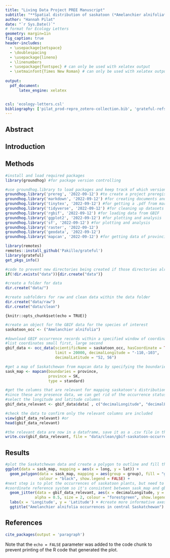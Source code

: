 ```yaml
---
title: "Living Data Project PREE Manuscript"
subtitle: "**Spatial distribution of saskatoon (*Amelanchier alnifolia*) in central Saskatchewan**"
author: "Hannah Pilat"
date: "`r Sys.Date()`"
# format for Ecology Letters
geometry: margin=1in
fig_caption: true
header-includes: 
  - \usepackage{setspace}
  - \doublespacing
  - \usepackage{lineno}
  - \linenumbers
  - \usepackage{fontspec} # can only be used with xelatex output
  - \setmainfont{Times New Roman} # can only be used with xelatex output
  
output: 
  pdf_document:
      latex_engine: xelatex


csl: 'ecology-letters.csl'
bibliography: ['pilat_prod-repro_zotero-collection.bib', 'grateful-refs.bib']
---
```


## Abstract 

## Introduction

## Methods 

```r

#install and load required packages
library(groundhog) #for package version controlling

#use groundhog.library to load packages and keep track of which version you used
groundhog.library('prereg', '2022-09-12') #to create a project preregistration
groundhog.library('markdown', '2022-09-12') #for creating documents and manuscripts
groundhog.library('tinytex', '2022-09-12') #for getting a .pdf from markdown
groundhog.library('tidyverse', '2022-09-12') #for cleaning up datasets
groundhog.library('rgbif', '2022-09-12') #for loading data from GBIF
groundhog.library('ggplot2', '2022-09-12') #for plotting and analysis
groundhog.library('sf', '2022-09-12') #for plotting and analysis
groundhog.library('raster', '2022-09-12')
groundhog.library('geodata', '2022-09-12')
groundhog.library('mapcan', '2022-09-12') #for getting data of provincial boundaries
```

```r
library(remotes)
remotes::install_github('Pakillo/grateful')
library(grateful)
get_pkgs_info()
```

```r
#code to prevent new directories being created if those directories already exist
if(!dir.exists("data")){dir.create("data")}

#create a folder for data
dir.create("data/")

#create subfolders for raw and clean data within the data folder
dir.create("data/raw")
dir.create("data/clean")
```

`{knitr::opts_chunk$set(echo = TRUE)}`

```r

#create an object for the GBIF data for the species of interest
saskatoon_occ <- ("Amelanchier alnifolia")

#download GBIF occurrence records within a specified window of coordinates:
#list coordinates small first, large second
gbif_data <- occ_data(scientificName = saskatoon_occ, hasCoordinate = TRUE,
                      limit = 20000, decimalLongitude = "-110,-103",
                      decimalLatitude = "52, 56")
```

```r

#get a map of Saskatchewan from mapcan data by specifying the boundaries of the province
sask_map <- mapcan(boundaries = province,
                   province = SK,
                   type = standard)
```

```r

#get the columns that are relevant for mapping saskatoon's distribution
#since these are presence data, we can get rid of the occurrence status column
#select the longitude and latitude columns
gbif_data_relevant <- gbif_data$data[ , c("decimalLongitude", "decimalLatitude")]

#check the data to confirm only the relevant columns are included
view(gbif_data_relevant) #or
head(gbif_data_relevant)
```

```r

#the relevant data are now in a dataframe, save it as a .csv file in the clean data folder
write.csv(gbif_data_relevant, file = "data/clean/gbif-saskatoon-occurrences.csv")
```

## Results

```r

#plot the Saskatchewan data and create a polygon to outline and fill the province
ggplot(data = sask_map, mapping = aes(x = long, y = lat)) +
  geom_polygon(data = sask_map, mapping = aes(group = group), fill = "grey75", 
               colour = "black", show.legend = FALSE) +
#next step is to plot the occurrences of saskatoon plants, but need to adjust the...
#coordinate reference system so it's consistent between sask_map and gbif_data_relevant data
  geom_jitter(data = gbif_data_relevant, aes(x = decimalLongitude, y = decimalLatitude), 
             alpha = 0.5, size = 2, colour = "forestgreen", show.legend = FALSE) +
  labs(x = 'Longitude', y = 'Latitude') + #create more informative axes labels
  ggtitle("Amelanchier alnifolia occurrences in central Saskatchewan") #add a title to the figure
```

## References

```r
cite_packages(output = 'paragraph')
```

Note that the `echo = FALSE` parameter was added to the code chunk to prevent printing of the R code that generated the plot.
